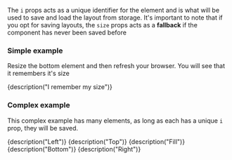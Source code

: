 
<CommonHeader />

<Meta title="Basic examples/Persisting layouts" />

The `i` props acts as a unique identifier for the element and is what will be used to save and load the layout from storage. 
It's important to note that if you opt for saving layouts, the `size` props acts as a **fallback** if the component has never been saved before

### Simple example

Resize the bottom element and then refresh your browser. You will see that it remembers it's size

<Canvas>
	<Story name="Simple example">
        <LayoutSerializer name="storybook-simple-example">
            <ViewPort>
                <BottomResizable i="super-unique-id" style={green} size="50%" trackSize={true} onResizeStart={action('onResizeStart')} onResizeEnd={action('onResizeEnd')} >
                    {description("I remember my size")}
                </BottomResizable>
            </ViewPort>
        </LayoutSerializer>
	</Story>
</Canvas>

### Complex example

This complex example has many elements, as long as each has a unique `i` prop, they will be saved.

<Canvas>
	<Story name="Complex example">
		<React.StrictMode>
            <LayoutSerializer name="storybook-complex-example">
                <ViewPort>
                    <LeftResizable i="left" size="20%" style={blue} trackSize={true}>
                        {description("Left")}
                    </LeftResizable>
                    <Fill style={green}>
                        <TopResizable i="top" size="20%" style={red} trackSize={true}>
                            {description("Top")}
                        </TopResizable>
                        <Fill style={green} trackSize={true}>
                            {description("Fill")}
                        </Fill>
                        <BottomResizable i="bottom" size="20%" style={red} trackSize={true}>
                            {description("Bottom")}
                        </BottomResizable>
                    </Fill>
                    <RightResizable i="right" size="20%" style={blue} trackSize={true}>
                        {description("Right")}
                    </RightResizable>
                </ViewPort>
            </LayoutSerializer>
		</React.StrictMode>
	</Story>
</Canvas>
